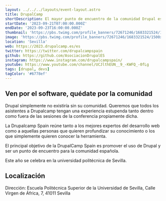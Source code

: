 ```yaml
---
layout: ../../../layouts/event-layout.astro
title: DrupalCamp
shortDescription: El mayor punto de encuentro de la comunidad Drupal española.
startDate: '2023-09-21T07:00:00.000Z'
endDate: '2023-09-23T16:00:00.000Z'
thumbnail: 'https://pbs.twimg.com/profile_banners/72671246/1683321524/1500x500'
image: 'https://pbs.twimg.com/profile_banners/72671246/1683321524/1500x500'
location: 'Sevilla'
web: https://2023.drupalcamp.es/es
twitter: https://twitter.com/drupalcampspain
github: https://github.com/AsociacionDrupalES
instagram: https://www.instagram.com/drupalcampspain/
youtube: https://www.youtube.com/channel/UCJlthEUN__9_-KWFQ_-0fLg
tags: [drupal, devs]
tagColor: '#6778ef'
---
```



## Ven por el software, quédate por la comunidad

Drupal simplemente no existiría sin su comunidad. Queremos que todos los asistentes a Drupalcamp tengan una experiencia estupenda tanto dentro como fuera de las sesiones de la conferencia propiamente dicha.

La Drupalcamp Spain reúne tanto a los mejores expertos del desarrollo web como a aquellas personas que quieren profundizar su conocimiento o los que simplemente quieren conocer la herramienta.

El principal objetivo de la DrupalCamp Spain es promover el uso de Drupal y ser un punto de encuentro para la comunidad española.

Este año se celebra en la universidad politécnica de Sevilla.

## Localización

Dirección: Escuela Politécnica Superior de la Universidad de Sevilla, Calle Virgen de África, 7, 41011 Sevilla

<GoogleMap
  src="https://www.google.com/maps/embed?pb=!1m18!1m12!1m3!1d3170.573373103263!2d-6.005266122556613!3d37.376270472088564!2m3!1f0!2f0!3f0!3m2!1i1024!2i768!4f13.1!3m3!1m2!1s0xd126c3f1514d7db%3A0xa6da392ca25e6a40!2sEscuela%20Polit%C3%A9cnica%20Superior!5e0!3m2!1ses!2ses!4v1691655964614!5m2!1ses!2ses"
  ariaLabel="Escuela Politécnica Superior de la Universidad de Sevilla, Calle Virgen de África, 7, 41011 Sevilla"
/>